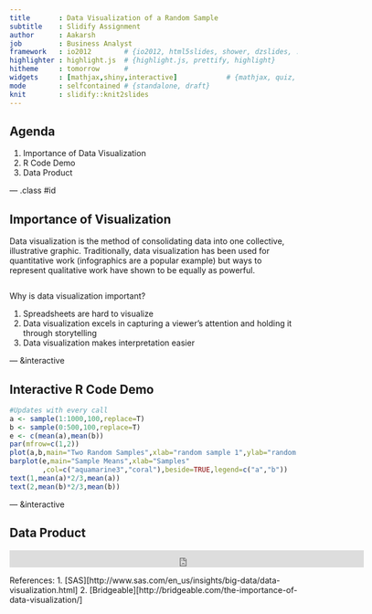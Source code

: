 ```yaml
---
title       : Data Visualization of a Random Sample
subtitle    : Slidify Assignment
author      : Aakarsh
job         : Business Analyst
framework   : io2012        # {io2012, html5slides, shower, dzslides, ...}
highlighter : highlight.js  # {highlight.js, prettify, highlight}
hitheme     : tomorrow      # 
widgets     : [mathjax,shiny,interactive]            # {mathjax, quiz, bootstrap}
mode        : selfcontained # {standalone, draft}
knit        : slidify::knit2slides
---
```


## Agenda


1. Importance of Data Visualization
2. R Code Demo
3. Data Product

--- .class #id 

## Importance of Visualization
Data visualization is the method of consolidating data into one collective, illustrative graphic. Traditionally, data visualization has been used for quantitative work (infographics are a popular example) but ways to represent qualitative work have shown to be equally as powerful.

```
```
Why is data visualization important?

1. Spreadsheets are hard to visualize
2. Data visualization excels in capturing a viewer's attention and holding it through storytelling
3. Data visualization makes interpretation easier


--- &interactive

## Interactive R Code Demo 
```r
#Updates with every call
a <- sample(1:1000,100,replace=T)
b <- sample(0:500,100,replace=T)
e <- c(mean(a),mean(b))
par(mfrow=c(1,2))
plot(a,b,main="Two Random Samples",xlab="random sample 1",ylab="random sample 2")
barplot(e,main="Sample Means",xlab="Samples"
        ,col=c("aquamarine3","coral"),beside=TRUE,legend=c("a","b"))
text(1,mean(a)*2/3,mean(a))
text(2,mean(b)*2/3,mean(b))
```

--- &interactive

## Data Product

<iframe width=620 height=30 frameborder="0"
src="https://aakarshgupta.shinyapps.io/ShinyAssignment/">
</iframe>

References:
1. [SAS][http://www.sas.com/en_us/insights/big-data/data-visualization.html]
2. [Bridgeable][http://bridgeable.com/the-importance-of-data-visualization/]



